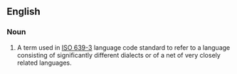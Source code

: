 {{wikipedia}}
==English==

===Noun===
{{en-noun}}

# A term used in [[w:ISO 639-3|ISO 639-3]] language code standard to refer to a language consisting of significantly different dialects or of a net of very closely related languages.